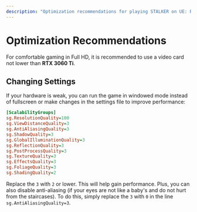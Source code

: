 ```yaml
---
description: "Optimization recommendations for playing STALKER on UE: RTX 3060 Ti video card for Full HD, adjusting settings in GameUserSettings.ini to improve performance."
---
```


# Optimization Recommendations

For comfortable gaming in Full HD, it is recommended to use a video card not lower than **RTX 3060 Ti**.

## Changing Settings

If your hardware is weak, you can run the game in windowed mode instead of fullscreen or make changes in the settings file to improve performance:

```ini filename="{game}\Stalker\Saved\Config\Windows\GameUserSettings.ini" {5-7,10-12}
[ScalabilityGroups]
sg.ResolutionQuality=100
sg.ViewDistanceQuality=3
sg.AntiAliasingQuality=3
sg.ShadowQuality=3
sg.GlobalIlluminationQuality=3
sg.ReflectionQuality=3
sg.PostProcessQuality=3
sg.TextureQuality=3
sg.EffectsQuality=3
sg.FoliageQuality=3
sg.ShadingQuality=2
```

Replace the `3` with `2` or lower. This will help gain performance. Plus, you can also disable anti-aliasing (if your eyes are not like a baby's and do not hurt from the staircases). To do this, simply replace the `3` with `0` in the line `sg.AntiAliasingQuality=3`.
